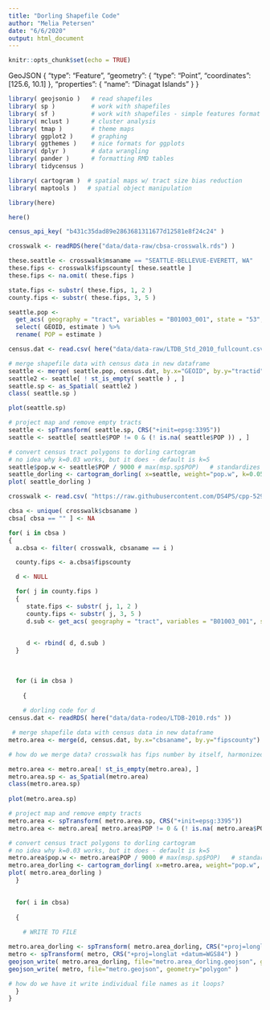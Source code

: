 ```yaml
---
title: "Dorling Shapefile Code"
author: "Melia Petersen"
date: "6/6/2020"
output: html_document
---
```


```r
knitr::opts_chunk$set(echo = TRUE)
```

GeoJSON 
{
  "type": "Feature",
  "geometry": {
    "type": "Point",
    "coordinates": [125.6, 10.1]
  },
  "properties": {
    "name": "Dinagat Islands"
  }
}


```r
library( geojsonio )   # read shapefiles
library( sp )          # work with shapefiles
library( sf )          # work with shapefiles - simple features format
library( mclust )      # cluster analysis 
library( tmap )        # theme maps
library( ggplot2 )     # graphing 
library( ggthemes )    # nice formats for ggplots
library( dplyr )       # data wrangling 
library( pander )      # formatting RMD tables
library( tidycensus )

library( cartogram )  # spatial maps w/ tract size bias reduction
library( maptools )   # spatial object manipulation 

library(here)
```


```r
here()
```


```r
census_api_key( "b431c35dad89e2863681311677d12581e8f24c24" )

crosswalk <- readRDS(here("data/data-raw/cbsa-crosswalk.rds") ) 

these.seattle <- crosswalk$msaname == "SEATTLE-BELLEVUE-EVERETT, WA"
these.fips <- crosswalk$fipscounty[ these.seattle ]
these.fips <- na.omit( these.fips )

state.fips <- substr( these.fips, 1, 2 )
county.fips <- substr( these.fips, 3, 5 )

seattle.pop <-
  get_acs( geography = "tract", variables = "B01003_001", state = "53", county = county.fips[state.fips=="53"], geometry = TRUE ) %>%
  select( GEOID, estimate ) %>%
  rename( POP = estimate )

```

```r

census.dat <- read.csv( here("data/data-raw/LTDB_Std_2010_fullcount.csv" ))

# merge shapefile data with census data in new dataframe
seattle <- merge( seattle.pop, census.dat, by.x="GEOID", by.y="tractid" )
seattle2 <- seattle[ ! st_is_empty( seattle ) , ]
seattle.sp <- as_Spatial( seattle2 )
class( seattle.sp )

plot(seattle.sp)
```

```r
# project map and remove empty tracts
seattle <- spTransform( seattle.sp, CRS("+init=epsg:3395"))
seattle <- seattle[ seattle$POP != 0 & (! is.na( seattle$POP )) , ]

# convert census tract polygons to dorling cartogram
# no idea why k=0.03 works, but it does - default is k=5
seattle$pop.w <- seattle$POP / 9000 # max(msp.sp$POP)   # standardizes it to max of 1.5
seattle_dorling <- cartogram_dorling( x=seattle, weight="pop.w", k=0.05 )
plot( seattle_dorling )
```



```r
crosswalk <- read.csv( "https://raw.githubusercontent.com/DS4PS/cpp-529-master/master/data/cbsatocountycrosswalk.csv",  stringsAsFactors=F, colClasses="character" )

cbsa <- unique( crosswalk$cbsaname )
cbsa[ cbsa == "" ] <- NA

for( i in cbsa )
{
  a.cbsa <- filter( crosswalk, cbsaname == i )

  county.fips <- a.cbsa$fipscounty

  d <- NULL

  for( j in county.fips )
  {
     state.fips <- substr( j, 1, 2 )
     county.fips <- substr( j, 3, 5 )
     d.sub <- get_acs( geography = "tract", variables = "B01003_001", state=state.fips, county=county.fips, geometry = TRUE )
     

     d <- rbind( d, d.sub )
  }
  
  
  
  for (i in cbsa ) 
    
    {
    
    # dorling code for d
census.dat <- readRDS( here("data/data-rodeo/LTDB-2010.rds" ))

 # merge shapefile data with census data in new dataframe
metro.area <- merge(d, census.dat, by.x="cbsaname", by.y="fipscounty")

# how do we merge data? crosswalk has fips number by itself, harmonized data has fips-##-####-(fipsnumber)

metro.area <- metro.area[! st_is_empty(metro.area), ]
metro.area.sp <- as_Spatial(metro.area)
class(metro.area.sp)
  
plot(metro.area.sp)

# project map and remove empty tracts
metro.area <- spTransform( metro.area.sp, CRS("+init=epsg:3395"))
metro.area <- metro.area[ metro.area$POP != 0 & (! is.na( metro.area$POP )) , ]

# convert census tract polygons to dorling cartogram
# no idea why k=0.03 works, but it does - default is k=5
metro.area$pop.w <- metro.area$POP / 9000 # max(msp.sp$POP)   # standardizes it to max of 1.5
metro.area_dorling <- cartogram_dorling( x=metro.area, weight="pop.w", k=0.05 )
plot( metro.area_dorling )
  }

  
  for( i in cbsa)
    
  {
    
    # WRITE TO FILE 

metro.area_dorling <- spTransform( metro.area_dorling, CRS("+proj=longlat +datum=WGS84") )
metro <- spTransform( metro, CRS("+proj=longlat +datum=WGS84") )
geojson_write( metro.area_dorling, file="metro.area_dorling.geojson", geometry="polygon" )
geojson_write( metro, file="metro.geojson", geometry="polygon" )

# how do we have it write individual file names as it loops?    
  }
} 

```

